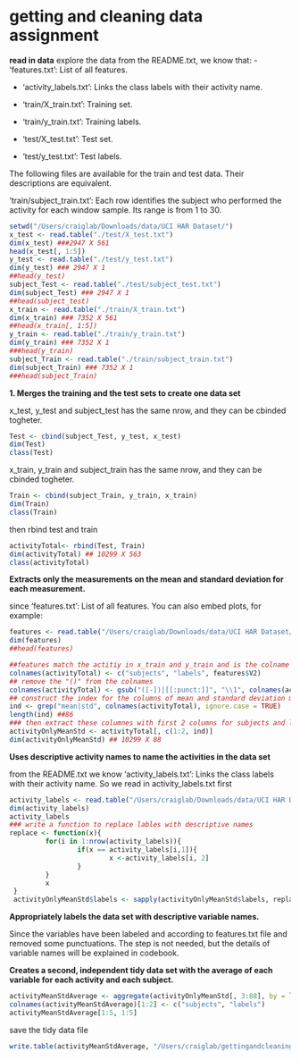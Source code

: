 getting and cleaning data assignment
========================================================

**read in data** 
explore the data from the README.txt, we know that:
- 'features.txt': List of all features.

- 'activity_labels.txt': Links the class labels with their activity name.

- 'train/X_train.txt': Training set.

- 'train/y_train.txt': Training labels.

- 'test/X_test.txt': Test set.

- 'test/y_test.txt': Test labels.

The following files are available for the train and test data. Their descriptions are equivalent. 

'train/subject_train.txt': Each row identifies the subject who performed the activity for each window sample. Its range is from 1 to 30. 
```r
setwd("/Users/craiglab/Downloads/data/UCI HAR Dataset/")
x_test <- read.table("./test/X_test.txt")
dim(x_test) ###2947 X 561
head(x_test[, 1:5])
y_test <- read.table("./test/y_test.txt")
dim(y_test) ### 2947 X 1
##head(y_test)
subject_Test <- read.table("./test/subject_test.txt")
dim(subject_Test) ### 2947 X 1
##head(subject_test)
x_train <- read.table("./train/X_train.txt")
dim(x_train) ### 7352 X 561
##head(x_train[, 1:5])
y_train <- read.table("./train/y_train.txt")
dim(y_train) ### 7352 X 1
###head(y_train) 
subject_Train <- read.table("./train/subject_train.txt")
dim(subject_Train) ### 7352 X 1
###head(subject_Train)
```

**1. Merges the training and the test sets to create one data set**

x_test, y_test and subject_test has the same nrow, and they can be cbinded togheter. 
```r
Test <- cbind(subject_Test, y_test, x_test)
dim(Test)
class(Test)
```
x_train, y_train and subject_train has the same nrow, and they can be cbinded togheter. 
```r
Train <- cbind(subject_Train, y_train, x_train)
dim(Train)
class(Train)
```
then rbind  test and train
```r
activityTotal<- rbind(Test, Train)
dim(activityTotal) ## 10299 X 563
class(activityTotal)
```

**Extracts only the measurements on the mean and standard deviation for each measurement.**

since 'features.txt': List of all features.
You can also embed plots, for example:

```r
features <- read.table("/Users/craiglab/Downloads/data/UCI HAR Dataset/features.txt", stringsAsFactor = FALSE)
dim(features)
##head(features)

##features match the actitiy in x_train and y_train and is the colname for them. 
colnames(activityTotal) <- c("subjects", "labels", features$V2) 
## remove the "()" from the colnames
colnames(activityTotal) <- gsub("([-])|[[:punct:]]", "\\1", colnames(activityTotal))
## construct the index for the columns of mean and standard deviation measurements.
ind <- grep("mean|std", colnames(activityTotal), ignore.case = TRUE)
length(ind) ##86 
### then extract these columnes with first 2 columns for subjects and labels
activityOnlyMeanStd <- activityTotal[, c(1:2, ind)]
dim(activityOnlyMeanStd) ## 10299 X 88 
```


**Uses descriptive activity names to name the activities in the data set**

from the README.txt we know 'activity_labels.txt': Links the class labels with their activity name.
So we read in activity_labels.txt first
```r
activity_labels <- read.table("/Users/craiglab/Downloads/data/UCI HAR Dataset/activity_labels.txt", stringsAsFactor = F)
dim(activity_labels)
activity_labels
### write a function to replace lables with descriptive names
replace <- function(x){
         for(i in 1:nrow(activity_labels)){
                 if(x == activity_labels[i,1]){
                         x <-activity_labels[i, 2]
                 }
         }
         x
 }
 activityOnlyMeanStd$labels <- sapply(activityOnlyMeanStd$labels, replace)
```

**Appropriately labels the data set with descriptive variable names.**

Since the variables have been labeled and according to features.txt file and removed some punctuations. The step is not needed, but the details of variable names will be explained in codebook.

**Creates a second, independent tidy data set with the average of each variable for each activity and each subject.**

```r
activityMeanStdAverage <- aggregate(activityOnlyMeanStd[, 3:88], by = list(activityOnlyMeanStd$subjects, activityOnlyMeanStd$labels), mean)
colnames(activityMeanStdAverage)[1:2] <- c("subjects", "labels")
activityMeanStdAverage[1:5, 1:5]
```

save the tidy data file
```r
write.table(activityMeanStdAverage, "/Users/craiglab/gettingandcleaningdata/tidydata.csv", sep = ",", col.names = TRUE)
```




